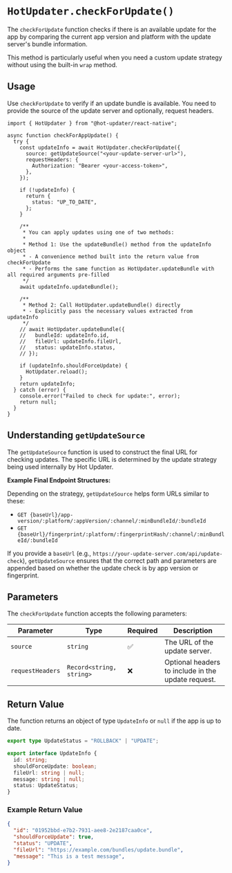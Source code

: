 # `HotUpdater.checkForUpdate()`

The `checkForUpdate` function checks if there is an available update for the app by comparing the current app version and platform with the update server's bundle information.

This method is particularly useful when you need a custom update strategy without using the built-in `wrap` method.

## Usage

Use `checkForUpdate` to verify if an update bundle is available. You need to provide the source of the update server and optionally, request headers.

```tsx
import { HotUpdater } from "@hot-updater/react-native";

async function checkForAppUpdate() {
  try {
    const updateInfo = await HotUpdater.checkForUpdate({
      source: getUpdateSource("<your-update-server-url>"),
      requestHeaders: {
        Authorization: "Bearer <your-access-token>",
      },
    });

    if (!updateInfo) {
      return {
        status: "UP_TO_DATE",
      };
    }

    /**
     * You can apply updates using one of two methods:
     * 
     * Method 1: Use the updateBundle() method from the updateInfo object
     * - A convenience method built into the return value from checkForUpdate
     * - Performs the same function as HotUpdater.updateBundle with all required arguments pre-filled
     */
    await updateInfo.updateBundle();

    /**
     * Method 2: Call HotUpdater.updateBundle() directly
     * - Explicitly pass the necessary values extracted from updateInfo
     */
    // await HotUpdater.updateBundle({
    //   bundleId: updateInfo.id,
    //   fileUrl: updateInfo.fileUrl,
    //   status: updateInfo.status,
    // });

    if (updateInfo.shouldForceUpdate) {
      HotUpdater.reload();
    }
    return updateInfo;
  } catch (error) {
    console.error("Failed to check for update:", error);
    return null;
  }
}

```

## Understanding `getUpdateSource`

The `getUpdateSource` function is used to construct the final URL for checking updates. The specific URL is determined by the update strategy being used internally by Hot Updater.

**Example Final Endpoint Structures:**

Depending on the strategy, `getUpdateSource` helps form URLs similar to these:

*   `GET {baseUrl}/app-version/:platform/:appVersion/:channel/:minBundleId/:bundleId`
*   `GET {baseUrl}/fingerprint/:platform/:fingerprintHash/:channel/:minBundleId/:bundleId`

If you provide a `baseUrl` (e.g., `https://your-update-server.com/api/update-check`), `getUpdateSource` ensures that the correct path and parameters are appended based on whether the update check is by app version or fingerprint.


## Parameters

The `checkForUpdate` function accepts the following parameters:

| Parameter       | Type                | Required | Description                                      |
|-----------------|---------------------|----------|--------------------------------------------------|
| `source`        | `string`            | ✅        | The URL of the update server.                     |
| `requestHeaders`| `Record<string, string>` | ❌        | Optional headers to include in the update request. |

## Return Value

The function returns an object of type `UpdateInfo` or `null` if the app is up to date.

```ts
export type UpdateStatus = "ROLLBACK" | "UPDATE";

export interface UpdateInfo {
  id: string;
  shouldForceUpdate: boolean;
  fileUrl: string | null;
  message: string | null;
  status: UpdateStatus;
}
```

### Example Return Value

```json
{
  "id": "01952bbd-e7b2-7931-aee8-2e2187caa0ce",
  "shouldForceUpdate": true,
  "status": "UPDATE",
  "fileUrl": "https://example.com/bundles/update.bundle",
  "message": "This is a test message",
}
```
